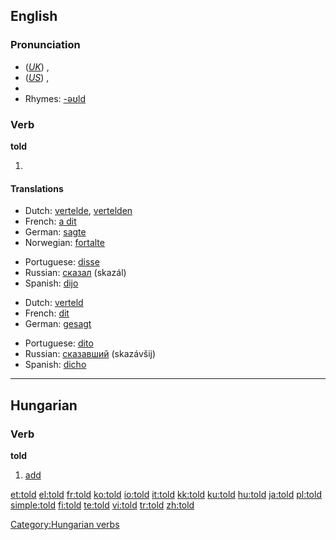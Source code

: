 ==English==

{{rank|world|thing|set|196|told|both|having|look}}

===Pronunciation===
* (''[[Received Pronunciation|UK]]'') {{IPA|/təʊld/}}, {{SAMPA|/t@Uld/}}
* (''[[General American|US]]'') {{IPA|/toʊld/}}, {{SAMPA|/toUld/}}
* {{audio|en-us-told.ogg|Audio (US)}}
* Rhymes: [[Rhymes:English:-əʊld|-əʊld]]

===Verb===
'''told'''

# {{past of|[[tell]]}}

====Translations====
{{trans-top|simple past tense}}
* Dutch: [[vertelde]], [[vertelden]]
* French: [[dit#French|a dit]]
* German: [[sagte]]
* Norwegian: [[fortalte]]
{{trans-mid}}
* Portuguese: [[disse]]
* Russian: [[сказал]] (skazál)
* Spanish: [[dijo]]
{{trans-bottom}}

{{trans-top|past participle}}
* Dutch: [[verteld]]
* French: [[dit#French|dit]]
* German: [[gesagt]]
{{trans-mid}}
* Portuguese: [[dito]]
* Russian: [[сказавший]] (skazávšij)
* Spanish: [[dicho]]
{{trans-bottom}}

----

==Hungarian==

===Verb===
'''told'''

# [[add]]

[[Category:Hungarian verbs]]

[[et:told]]
[[el:told]]
[[fr:told]]
[[ko:told]]
[[io:told]]
[[it:told]]
[[kk:told]]
[[ku:told]]
[[hu:told]]
[[ja:told]]
[[pl:told]]
[[simple:told]]
[[fi:told]]
[[te:told]]
[[vi:told]]
[[tr:told]]
[[zh:told]]